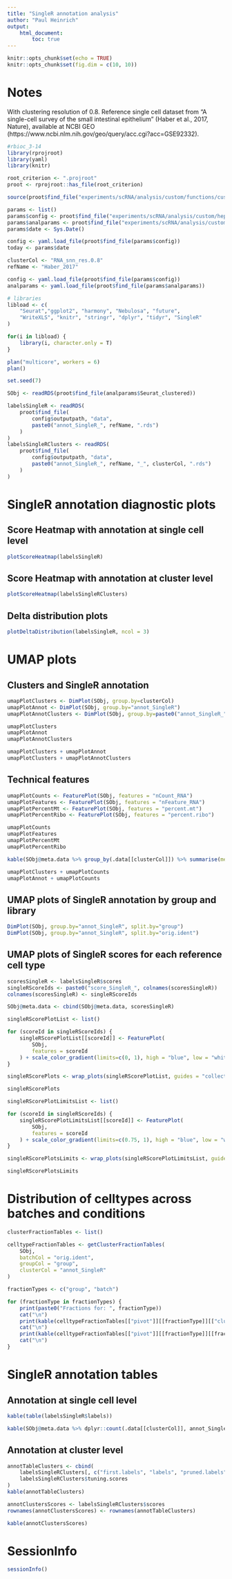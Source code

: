 ```yaml
---
title: "SingleR annotation analysis"
author: "Paul Heinrich"
output: 
    html_document:
        toc: true
---
```


```r
knitr::opts_chunk$set(echo = TRUE)
knitr::opts_chunk$set(fig.dim = c(10, 10))
```

# Notes

With clustering resolution of 0.8. Reference single cell dataset from "A single-cell survey of the small intestinal epithelium"
(Haber et al., 2017, Nature), available at NCBI GEO (https://www.ncbi.nlm.nih.gov/geo/query/acc.cgi?acc=GSE92332).

```r
#rbioc_3-14
library(rprojroot)
library(yaml)
library(knitr)

root_criterion <- ".projroot"
proot <- rprojroot::has_file(root_criterion)

source(proot$find_file("experiments/scRNA/analysis/custom/functions/custom_functions.R"))

params <- list()
params$config <- proot$find_file("experiments/scRNA/analysis/custom/hep62703_2023-03-24_A_harmony/config.yaml")
params$analparams <- proot$find_file("experiments/scRNA/analysis/custom/hep62703_2023-03-24_A_harmony/analparams_preprocessing_filters_2023-03-24.yaml")
params$date <- Sys.Date()

config <- yaml.load_file(proot$find_file(params$config))
today <- params$date

clusterCol <- "RNA_snn_res.0.8"
refName <- "Haber_2017"

config <- yaml.load_file(proot$find_file(params$config))
analparams <- yaml.load_file(proot$find_file(params$analparams))

# libraries
libload <- c(
    "Seurat","ggplot2", "harmony", "Nebulosa", "future",
    "WriteXLS", "knitr", "stringr", "dplyr", "tidyr", "SingleR"
)

for(i in libload) {
    library(i, character.only = T)
}

plan("multicore", workers = 6)
plan()

set.seed(7)
```

```r

SObj <- readRDS(proot$find_file(analparams$Seurat_clustered))

labelsSingleR <- readRDS(
    proot$find_file(
        config$outputpath, "data",
        paste0("annot_SingleR_", refName, ".rds")
    )
)
labelsSingleRClusters <- readRDS(
    proot$find_file(
        config$outputpath, "data",
        paste0("annot_SingleR_", refName, "_", clusterCol, ".rds")
    )
)

```

# SingleR annotation diagnostic plots

## Score Heatmap with annotation at single cell level

```r

plotScoreHeatmap(labelsSingleR)

```

## Score Heatmap with annotation at cluster level

```r

plotScoreHeatmap(labelsSingleRClusters)

```

## Delta distribution plots

```r

plotDeltaDistribution(labelsSingleR, ncol = 3)

```

# UMAP plots

## Clusters and SingleR annotation

```r

umapPlotClusters <- DimPlot(SObj, group.by=clusterCol)
umapPlotAnnot <- DimPlot(SObj, group.by="annot_SingleR")
umapPlotAnnotClusters <- DimPlot(SObj, group.by=paste0("annot_SingleR_", clusterCol))

umapPlotClusters
umapPlotAnnot
umapPlotAnnotClusters

```

```r

umapPlotClusters + umapPlotAnnot
umapPlotClusters + umapPlotAnnotClusters

```

## Technical features

```r

umapPlotCounts <- FeaturePlot(SObj, features = "nCount_RNA")
umapPlotFeatures <- FeaturePlot(SObj, features = "nFeature_RNA")
umapPlotPercentMt <- FeaturePlot(SObj, features = "percent.mt")
umapPlotPercentRibo <- FeaturePlot(SObj, features = "percent.ribo")

umapPlotCounts
umapPlotFeatures
umapPlotPercentMt
umapPlotPercentRibo

kable(SObj@meta.data %>% group_by(.data[[clusterCol]]) %>% summarise(mean_nCount_RNA = mean(nCount_RNA), sd_nCount_RNA = sd(nCount_RNA)))

```

```r

umapPlotClusters + umapPlotCounts
umapPlotAnnot + umapPlotCounts

```

## UMAP plots of SingleR annotation by group and library

```r

DimPlot(SObj, group.by="annot_SingleR", split.by="group")
DimPlot(SObj, group.by="annot_SingleR", split.by="orig.ident")

```

## UMAP plots of SingleR scores for each reference cell type

```r

scoresSingleR <- labelsSingleR$scores
singleRScoreIds <- paste0("score_SingleR_", colnames(scoresSingleR))
colnames(scoresSingleR) <- singleRScoreIds

SObj@meta.data <- cbind(SObj@meta.data, scoresSingleR)

singleRScorePlotList <- list()

for (scoreId in singleRScoreIds) {
    singleRScorePlotList[[scoreId]] <- FeaturePlot(
        SObj,
        features = scoreId
    ) + scale_color_gradient(limits=c(0, 1), high = "blue", low = "white")
}

singleRScorePlots <- wrap_plots(singleRScorePlotList, guides = "collect")

singleRScorePlots

singleRScorePlotLimitsList <- list()

for (scoreId in singleRScoreIds) {
    singleRScorePlotLimitsList[[scoreId]] <- FeaturePlot(
        SObj,
        features = scoreId
    ) + scale_color_gradient(limits=c(0.75, 1), high = "blue", low = "white")
}

singleRScorePlotsLimits <- wrap_plots(singleRScorePlotLimitsList, guides = "collect")

singleRScorePlotsLimits

```

# Distribution of celltypes across batches and conditions

```r

clusterFractionTables <- list()

celltypeFractionTables <- getClusterFractionTables(
    SObj,
    batchCol = "orig.ident",
    groupCol = "group",
    clusterCol = "annot_SingleR"
)

fractionTypes <- c("group", "batch")

for (fractionType in fractionTypes) {
    print(paste0("Fractions for: ", fractionType))
    cat("\n")
    print(kable(celltypeFractionTables[["pivot"]][[fractionType]][["cluster"]]))
    cat("\n")
    print(kable(celltypeFractionTables[["pivot"]][[fractionType]][[fractionType]]))
    cat("\n")
}

```

# SingleR annotation tables

## Annotation at single cell level

```r

kable(table(labelsSingleR$labels))

kable(SObj@meta.data %>% dplyr::count(.data[[clusterCol]], annot_SingleR))

```

## Annotation at cluster level

```r

annotTableClusters <- cbind(
    labelsSingleRClusters[, c("first.labels", "labels", "pruned.labels")],
    labelsSingleRClusters$tuning.scores
)
kable(annotTableClusters)

annotClustersScores <- labelsSingleRClusters$scores
rownames(annotClustersScores) <- rownames(annotTableClusters)

kable(annotClustersScores)

```

# SessionInfo

```r

sessionInfo()

```

